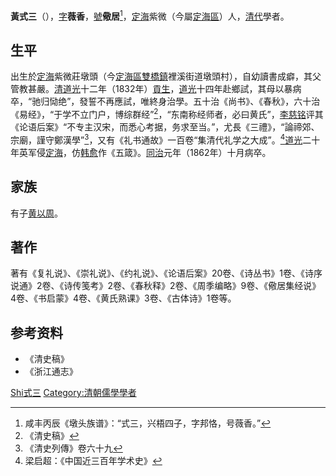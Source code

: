 '''黃式三'''（{{bd|1789年||1862年||catIdx=Huang黃式三}}），[[表字|字]]'''薇香'''，[[號|號]]'''儆居'''<ref>咸丰丙辰《墩头族谱》：“式三，兴梧四子，字邦恪，号薇香。”</ref>，[[定海|定海]]紫微（今屬[[定海區|定海區]]）人，[[清代|清代]]學者。

==生平==
出生於[[定海|定海]]紫微莊墩頭（今[[定海區|定海區]][[雙橋鎮|雙橋鎮]]裡溪街道墩頭村），自幼讀書成癖，其父管教甚嚴。[[清|清]][[道光|道光]]十二年（1832年）[[貢生|貢生]]，[[道光|道光]]十四年赴鄉試，其母以暴病卒，“驰归恸绝”，發誓不再應試，唯終身治學。五十治《尚书》、《春秋》，六十治《易经》，“于学不立门户，博综群经”<ref>《清史稿》</ref>，“东南称经师者，必曰黄氏”，[[李慈铭|李慈铭]]评其《论语后案》“不专主汉宋，而悉心考据，务求至当。”，尤長《三禮》，“論禘郊、宗廟，謹守鄭漢學”<ref>《清史列傳》卷六十九</ref>，又有《礼书通故》一百卷“集清代礼学之大成”。<ref>梁启超：《中国近三百年学术史》</ref>[[道光|道光]]二十年英军侵[[定海|定海]]，仿[[韩愈|韩愈]]作《五箴》。[[同治|同治]]元年（1862年）十月病卒。

== 家族 ==
有子[[黄以周|黄以周]]。

==著作==
著有《复礼说》、《崇礼说》、《约礼说》、《论语后案》20卷、《诗丛书》1卷、《诗序说通》2卷、《诗传笺考》2卷、《春秋释》2卷、《周季编略》9卷、《儆居集经说》4卷、《书启蒙》4卷、《黄氏熟课》3卷、《古体诗》1卷等。

== 参考资料 ==
{{reflist|2}}
* 《清史稿》
* 《浙江通志》

{{Authority control}}

{{DEFAULTSORT:Huang黃式三}}
[[Category:黃姓|Shi式三]]
[[Category:清朝儒學學者|Category:清朝儒學學者]]